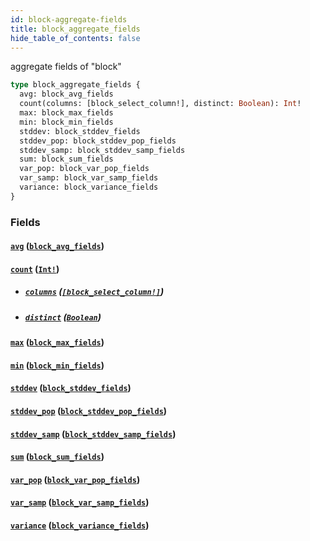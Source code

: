 ```yaml
---
id: block-aggregate-fields
title: block_aggregate_fields
hide_table_of_contents: false
---
```


aggregate fields of "block"

```graphql
type block_aggregate_fields {
  avg: block_avg_fields
  count(columns: [block_select_column!], distinct: Boolean): Int!
  max: block_max_fields
  min: block_min_fields
  stddev: block_stddev_fields
  stddev_pop: block_stddev_pop_fields
  stddev_samp: block_stddev_samp_fields
  sum: block_sum_fields
  var_pop: block_var_pop_fields
  var_samp: block_var_samp_fields
  variance: block_variance_fields
}
```

### Fields

#### [`avg`](#) ([`block_avg_fields`](/07-graphql/objects/block-avg-fields))

#### [`count`](#) ([`Int!`](/07-graphql/scalars/int))

- ##### [`columns`](#) ([`[block_select_column!]`](/07-graphql/enums/block-select-column))

- ##### [`distinct`](#) ([`Boolean`](/07-graphql/scalars/boolean))

#### [`max`](#) ([`block_max_fields`](/07-graphql/objects/block-max-fields))

#### [`min`](#) ([`block_min_fields`](/07-graphql/objects/block-min-fields))

#### [`stddev`](#) ([`block_stddev_fields`](/07-graphql/objects/block-stddev-fields))

#### [`stddev_pop`](#) ([`block_stddev_pop_fields`](/07-graphql/objects/block-stddev-pop-fields))

#### [`stddev_samp`](#) ([`block_stddev_samp_fields`](/07-graphql/objects/block-stddev-samp-fields))

#### [`sum`](#) ([`block_sum_fields`](/07-graphql/objects/block-sum-fields))

#### [`var_pop`](#) ([`block_var_pop_fields`](/07-graphql/objects/block-var-pop-fields))

#### [`var_samp`](#) ([`block_var_samp_fields`](/07-graphql/objects/block-var-samp-fields))

#### [`variance`](#) ([`block_variance_fields`](/07-graphql/objects/block-variance-fields))

